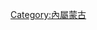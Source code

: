 {{Catnav|頁面分類|历史|各區域的歷史|亚洲历史|蒙古歷史|內屬蒙古}}
{{Catnav|頁面分類|历史|各國歷史|蒙古歷史|內屬蒙古}}
{{Catnav|頁面分類|历史|各國歷史|中国历史|中国各地历史|蒙古歷史|內屬蒙古}}

{{catmore}}

[[Category:內屬蒙古|Category:內屬蒙古]]